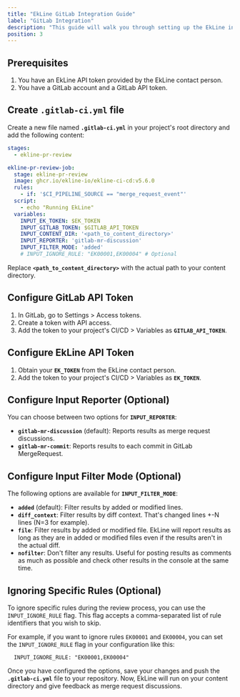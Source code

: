 ```yaml
---
title: "EkLine GitLab Integration Guide"
label: "GitLab Integration"
description: "This guide will walk you through setting up the EkLine integration with GitLab."
position: 3
---
```


## Prerequisites

1. You have an EkLine API token provided by the EkLine contact person.
2. You have a GitLab account and a GitLab API token.

## Create `.gitlab-ci.yml` file

Create a new file named **`.gitlab-ci.yml`** in your project's root directory and add the following content:

```yaml
stages:
  - ekline-pr-review

ekline-pr-review-job:
  stage: ekline-pr-review
  image: ghcr.io/ekline-io/ekline-ci-cd:v5.6.0
  rules:
    - if: '$CI_PIPELINE_SOURCE == "merge_request_event"'
  script:
    - echo "Running EkLine"
  variables:
    INPUT_EK_TOKEN: $EK_TOKEN
    INPUT_GITLAB_TOKEN: $GITLAB_API_TOKEN
    INPUT_CONTENT_DIR: '<path_to_content_directory>'
    INPUT_REPORTER: 'gitlab-mr-discussion'
    INPUT_FILTER_MODE: 'added'
    # INPUT_IGNORE_RULE: "EK00001,EK00004" # Optional
```

Replace **`<path_to_content_directory>`** with the actual path to your content directory.

## Configure GitLab API Token

1. In GitLab, go to Settings > Access tokens.
2. Create a token with API access.
3. Add the token to your project's CI/CD > Variables as **`GITLAB_API_TOKEN`**.

## Configure EkLine API Token

1. Obtain your **`EK_TOKEN`** from the EkLine contact person.
2. Add the token to your project's CI/CD > Variables as **`EK_TOKEN`**.

## Configure Input Reporter (Optional)

You can choose between two options for **`INPUT_REPORTER`**:

- **`gitlab-mr-discussion`** (default): Reports results as merge request discussions.
- **`gitlab-mr-commit`**: Reports results to each commit in GitLab MergeRequest.

## Configure Input Filter Mode (Optional)

The following options are available for **`INPUT_FILTER_MODE`**:

- **`added`** (default): Filter results by added or modified lines.
- **`diff_context`**: Filter results by diff context. That's changed lines +-N lines (N=3 for example).
- **`file`**: Filter results by added or modified file. EkLine will report results as long as they are in added or modified files even if the results aren't in the actual diff.
- **`nofilter`**: Don't filter any results. Useful for posting results as comments as much as possible and check other results in the console at the same time.

## Ignoring Specific Rules (Optional)

To ignore specific rules during the review process, you can use the `INPUT_IGNORE_RULE` flag. This flag accepts a comma-separated list of rule identifiers that you wish to skip.

For example, if you want to ignore rules `EK00001` and `EK00004`, you can set the `INPUT_IGNORE_RULE` flag in your configuration like this:

```
  INPUT_IGNORE_RULE: "EK00001,EK00004"
```

Once you have configured the options, save your changes and push the **`.gitlab-ci.yml`** file to your repository. Now, EkLine will run on your content directory and give feedback as merge request discussions.